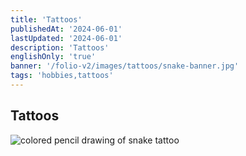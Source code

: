 ```yaml
---
title: 'Tattoos'
publishedAt: '2024-06-01'
lastUpdated: '2024-06-01'
description: 'Tattoos'
englishOnly: 'true'
banner: '/folio-v2/images/tattoos/snake-banner.jpg'
tags: 'hobbies,tattoos'
---
```


## Tattoos

<Img
  mdx
  publicId='/folio-v2/images/tattoos/snake-drawing.jpg'
  alt='colored pencil drawing of snake tattoo'
  width={500}
  height={450}
/>
